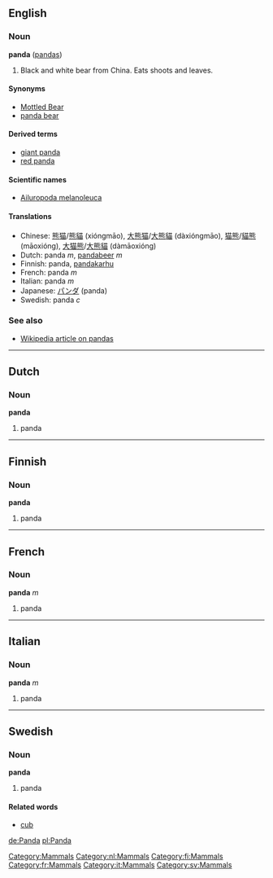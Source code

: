 ==English==
[[Category:Mammals]]
===Noun===
'''panda''' ([[pandas]])

# Black and white bear from China. Eats shoots and leaves.

====Synonyms====
*[[Mottled Bear]]<!-- not sure about capitalisation -->
*[[panda bear]]

====Derived terms====
*[[giant panda]]
*[[red panda]]

====Scientific names====
*[[Ailuropoda melanoleuca]]

====Translations====
*Chinese: [[熊猫]]/[[熊貓]] (xióngmāo), [[大熊猫]]/[[大熊貓]] (dàxióngmāo), [[猫熊]]/[[貓熊]] (māoxióng), [[大猫熊]]/[[大熊貓]] (dàmāoxióng)
*Dutch: panda ''m'', [[pandabeer]] ''m''
*Finnish: panda, [[pandakarhu]]
*French: panda ''m''
*Italian: panda ''m''
*Japanese: [[パンダ]] (panda)
*Swedish: panda ''c''

===See also===
*[[w:panda|Wikipedia article on pandas]]

----
==Dutch==
[[Category:nl:Mammals]]
===Noun===
'''panda''' {{m}}

#panda 

----
==Finnish==
[[Category:fi:Mammals]]
===Noun===
'''panda'''

#panda

----

==French==
[[Category:fr:Mammals]]
===Noun===
'''panda''' ''m''

# panda

----

==Italian==
[[Category:it:Mammals]]
===Noun===
'''panda''' ''m''

# panda

----
==Swedish==
[[Category:sv:Mammals]]
===Noun===
'''panda''' {{c}}

#panda

====Related words====
*[[cub]]

[[de:Panda]]
[[pl:Panda]]